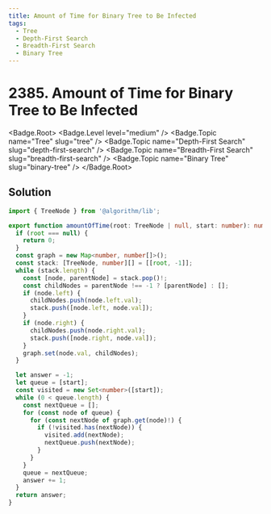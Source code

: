 ```yaml
---
title: Amount of Time for Binary Tree to Be Infected
tags:
  - Tree
  - Depth-First Search
  - Breadth-First Search
  - Binary Tree
---
```


# 2385. Amount of Time for Binary Tree to Be Infected

<Badge.Root>
  <Badge.Level level="medium" />
  <Badge.Topic name="Tree" slug="tree" />
  <Badge.Topic name="Depth-First Search" slug="depth-first-search" />
  <Badge.Topic name="Breadth-First Search" slug="breadth-first-search" />
  <Badge.Topic name="Binary Tree" slug="binary-tree" />
</Badge.Root>

## Solution

```typescript filename="solution.ts" copy
import { TreeNode } from '@algorithm/lib';

export function amountOfTime(root: TreeNode | null, start: number): number {
  if (root === null) {
    return 0;
  }
  const graph = new Map<number, number[]>();
  const stack: [TreeNode, number][] = [[root, -1]];
  while (stack.length) {
    const [node, parentNode] = stack.pop()!;
    const childNodes = parentNode !== -1 ? [parentNode] : [];
    if (node.left) {
      childNodes.push(node.left.val);
      stack.push([node.left, node.val]);
    }
    if (node.right) {
      childNodes.push(node.right.val);
      stack.push([node.right, node.val]);
    }
    graph.set(node.val, childNodes);
  }

  let answer = -1;
  let queue = [start];
  const visited = new Set<number>([start]);
  while (0 < queue.length) {
    const nextQueue = [];
    for (const node of queue) {
      for (const nextNode of graph.get(node)!) {
        if (!visited.has(nextNode)) {
          visited.add(nextNode);
          nextQueue.push(nextNode);
        }
      }
    }
    queue = nextQueue;
    answer += 1;
  }
  return answer;
}
```

<ProblemLink
  codingSite="leetcode"
  href="https://leetcode.com/problems/amount-of-time-for-binary-tree-to-be-infected"
  title="Amount of Time for Binary Tree to Be Infected"
/>
